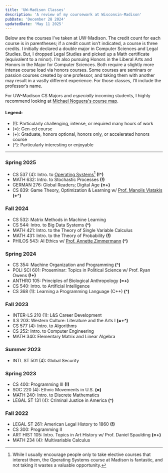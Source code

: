 ```yaml
---
title: 'UW-Madison Classes'
description: 'A review of my coursework at Wisconsin-Madison'
pubDate: 'December 28 2024'
updatedDate: 'May 11 2025'
---
```


Below are the courses I’ve taken at UW-Madison. The credit count for each course is in parentheses; if a credit count isn’t indicated, a course is three credits. I initially declared a double major in Computer Sciences and Legal Studies. But, I dropped Legal Studies and picked up a Math certificate (equivalent to a minor). I’m also pursuing Honors in the Liberal Arts and Honors in the Major for Computer Sciences. Both require a slightly more intense course load via honors courses. Some courses are seminars or passion courses created by one professor, and taking them with another may result in a vastly different experience. For those classes, I’ll include the professor’s name.

For UW-Madison CS Majors and *especially* incoming students, I highly recommend looking at [Michael Noguera's course map](https://www.noguera.dev/course-map/). 


#### Legend:
- (<span class="font-bold">!</span>): Particularly challenging, intense, or required many hours of work
- (<span class="font-bold">=</span>): Gen-ed course
- (<span class="font-bold">+</span>): Graduate, honors optional, honors only, or accelerated honors course
- (<span class="font-bold">^</span>): Particularly interesting or enjoyable

<hr class="border-text"/>

### Spring 2025
- CS 537 (4): Intro. to [Operating Systems](https://pages.cs.wisc.edu/~remzi/OSTEP/)[^os-note] **(!^)**
- MATH 632: Intro. to Stochastic Processes **(!)**
- GERMAN 276: Global Readers; Digital Age  **(=+)**
- CS 839: Game Theory, Optimization & Learning w/ [Prof. Manolis Vlatakis](https://pages.cs.wisc.edu/~vlatakis/) **(+^)**

[^os-note]: While I usually encourage people only to take elective courses that interest them, the Operating Systems course at Madison is fantastic, and not taking it wastes a valuable opportunity.

### Fall 2024
- CS 532: Matrix Methods in Machine Learning
- CS 544: Intro. to Big Data Systems **(^)**
- MATH 421: Intro. to the Theory of Single Variable Calculus
- MATH 431: Intro. to the Theory of Probability **(!)**
- PHILOS 543: AI Ethics w/ [Prof. Annette Zimmermann](https://www.annette-zimmermann.com/) **(^)**

### Spring 2024
- CS 354: Machine Organization and Programming **(^)**
- POLI SCI 601: Proseminar: Topics in Political Science w/ Prof. Ryan Owens **(!+)**
- ANTHRO 105: Principles of Biological Anthropology **(=+)**
- CS 540: Intro. to Artificial Intelligence
- CS 368 (1): Learning a Programming Language (C++) **(^)**

### Fall 2023
- INTER-LS 210 (1): L&S Career Development
- ILS 203: Western Culture: Literature and the Arts I **(=+^)**
- CS 577 (4): Intro. to Algorithms
- CS 252: Intro. to Computer Engineering
- MATH 340: Elementary Matrix and Linear Algebra

### Summer 2023
- INTL ST 501 (4): Global Security

### Spring 2023
- CS 400: Programming III **(!)**
- SOC 220 (4): Ethnic Movements in U.S. **(=)**
- MATH 240: Intro. to Discrete Mathematics
- LEGAL ST 131 (4): Criminal Justice in America **(^)**

### Fall 2022
- LEGAL ST 261: American Legal History to 1860 **(!)**
- CS 300: Programming II
- ART HIST 105: Intro. Topics in Art History w/ Prof. Daniel Spaulding **(=+)**
- MATH 234 (4): Multivariable Calculus
